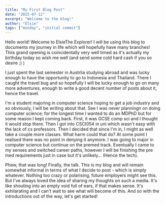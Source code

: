 ```yaml
---
title: "My First Blog Post"
date: "2025-07-12"
excerpt: "Welcome to the blog!"
author: "Elsie"
tags: ["monday", "initial commit"]
---
```


Hello world! Welcome to ElsieThe Explorer! I will be using this blog to documents my journey in life which will hopefully have many branches! Thiis grand opening is coincidentally very well timed as it's actually my birthday today so wish me well (and send some cold hard cash if you so desire ;) )

I just spent the last semester in Austrlia studying abroad and was lucky enough to have the opportunity to go to Indonesia and Thailand. There I caught the travel bug and so hopefully I will be lucky enough to go on many more adventures, enough to write a good decent number of posts about it, hence the travel.

I'm a student majoring in computer science hoping to get a job industry and so obviously, I will be writing about that. See I was never planningn on doing computer science; for the longest time I wanted to do an MDPhD but for some reason I kept coming back. First, it was GCSE comp sci and I thought it would stop there. Then I got into CSCI054 in uni which wasn't easy with the lack of cs professors. Then I decided that since I'm in, I might as well take a couple more classes. What harm could that do? At some point I realised there was no point in denying it anymore. I was going to major in computer science but continue on the premed track. Eventually I came to my senses and switched career paths, however I will be finishing the pre med requirements just in case but it's unlikely... (Hence the tech).

Phew, that was long! Finally, the talk. This is my blog and will remain somewhat informal in terms of what I decide to post - which is simply whatever. Nothing too crazy or polarising, future employers might see this. But I've always loved the idea of sharing my thoughts on such a media. It's like shouting into an empty void full of ears, if that makes sense. It's exhilarating and I can't wait to see what will become of this. And so with the introductions out of the way, let's get started!